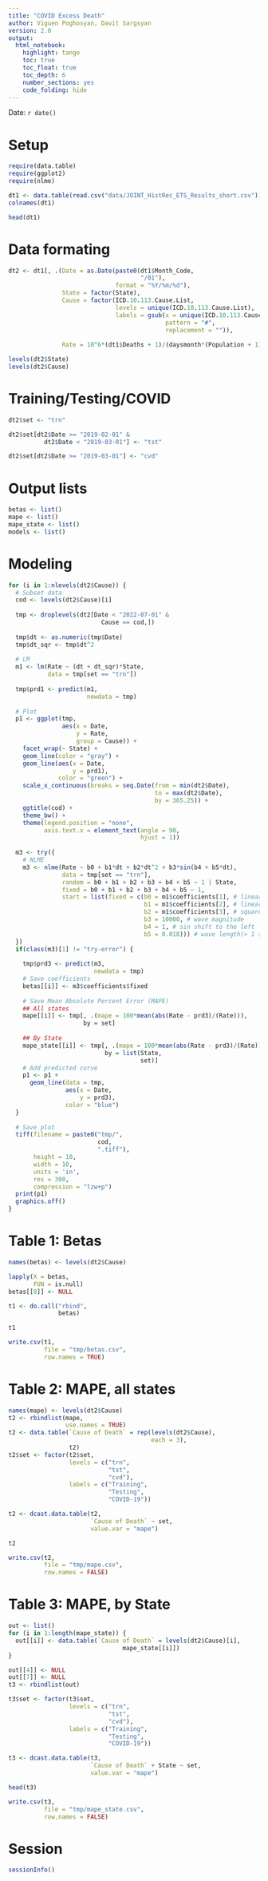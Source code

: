 ```yaml
---
title: "COVID Excess Death"
author: Viguen Poghosyan, Davit Sargsyan
version: 2.0
output:
  html_notebook:
    highlight: tango
    toc: true
    toc_float: true
    toc_depth: 6
    number_sections: yes
    code_folding: hide
---
```


Date: `r date()`

# Setup
```r
require(data.table)
require(ggplot2)
require(nlme)
```

```r
dt1 <- data.table(read.csv("data/JOINT_HistRec_ETS_Results_short.csv"))
colnames(dt1)

head(dt1)
```
# Data formating
```r
dt2 <- dt1[, .(Date = as.Date(paste0(dt1$Month_Code,
                                     "/01"),
                              format = "%Y/%m/%d"),
               State = factor(State),
               Cause = factor(ICD.10.113.Cause.List,
                              levels = unique(ICD.10.113.Cause.List),
                              labels = gsub(x = unique(ICD.10.113.Cause.List),
                                            pattern = "#",
                                            replacement = "")),
               
               Rate = 10^6*(dt1$Deaths + 1)/(daysmonth*(Population + 1)))]
```

```r
levels(dt2$State)
levels(dt2$Cause)
```

# Training/Testing/COVID
```r
dt2$set <- "trn"

dt2$set[dt2$Date >= "2019-02-01" &
          dt2$Date < "2019-03-01"] <- "tst"

dt2$set[dt2$Date >= "2019-03-01"] <- "cvd"
```

# Output lists
```r
betas <- list()
mape <- list()
mape_state <- list()
models <- list()
```

# Modeling
```r
for (i in 1:nlevels(dt2$Cause)) {
  # Subset data
  cod <- levels(dt2$Cause)[i]
  
  tmp <- droplevels(dt2[Date < "2022-07-01" &
                          Cause == cod,])
  
  tmp$dt <- as.numeric(tmp$Date)
  tmp$dt_sqr <- tmp$dt^2
  
  # LM
  m1 <- lm(Rate ~ (dt + dt_sqr)*State,
           data = tmp[set == "trn"])
  
  tmp$prd1 <- predict(m1,
                      newdata = tmp)
  
  # Plot
  p1 <- ggplot(tmp,
               aes(x = Date,
                   y = Rate,
                   group = Cause)) +
    facet_wrap(~ State) +
    geom_line(color = "gray") +
    geom_line(aes(x = Date,
                  y = prd1),
              color = "green") +
    scale_x_continuous(breaks = seq.Date(from = min(dt2$Date),
                                         to = max(dt2$Date),
                                         by = 365.25)) +
    ggtitle(cod) +
    theme_bw() +
    theme(legend.position = "none",
          axis.text.x = element_text(angle = 90,
                                     hjust = 1))
  
  m3 <- try({
    # NLME
    m3 <- nlme(Rate ~ b0 + b1*dt + b2*dt^2 + b3*sin(b4 + b5*dt),
               data = tmp[set == "trn"],
               random = b0 + b1 + b2 + b3 + b4 + b5 ~ 1 | State,
               fixed = b0 + b1 + b2 + b3 + b4 + b5 ~ 1,
               start = list(fixed = c(b0 = m1$coefficients[1], # linear intercept
                                      b1 = m1$coefficients[2], # linear slope
                                      b2 = m1$coefficients[3], # square term, i.e. non-linearity of the trend
                                      b3 = 10000, # wave magnitude
                                      b4 = 1, # sin shift to the left
                                      b5 = 0.018))) # wave length(> 1 shortens, < 1 elongates))
  })
  if(class(m3)[1] != "try-error") {
  
    tmp$prd3 <- predict(m3,
                        newdata = tmp)
    # Save coefficients
    betas[[i]] <- m3$coefficients$fixed
    
    # Save Mean Absolute Percent Error (MAPE)
    ## All states
    mape[[i]] <- tmp[, .(mape = 100*mean(abs(Rate - prd3)/(Rate))),
                     by = set]
    
    ## By State
    mape_state[[i]] <- tmp[, .(mape = 100*mean(abs(Rate - prd3)/(Rate))),
                           by = list(State,
                                     set)]
    # Add predicted curve
    p1 <- p1 +
      geom_line(data = tmp,
                aes(x = Date,
                    y = prd3),
                color = "blue")
  }
  
  # Save plot
  tiff(filename = paste0("tmp/",
                         cod,
                         ".tiff"),
       height = 10,
       width = 10,
       units = 'in',
       res = 300,
       compression = "lzw+p")
  print(p1)
  graphics.off()
}
```

# Table 1: Betas
```r
names(betas) <- levels(dt2$Cause)

lapply(X = betas,
       FUN = is.null)
betas[[8]] <- NULL

t1 <- do.call("rbind",
              betas)

t1

write.csv(t1,
          file = "tmp/betas.csv",
          row.names = TRUE)
```

# Table 2: MAPE, all states
```r
names(mape) <- levels(dt2$Cause)
t2 <- rbindlist(mape,
                use.names = TRUE)
t2 <- data.table(`Cause of Death` = rep(levels(dt2$Cause),
                                        each = 3),
                 t2)
t2$set <- factor(t2$set,
                 levels = c("trn",
                            "tst",
                            "cvd"),
                 labels = c("Training",
                            "Testing",
                            "COVID-19"))

t2 <- dcast.data.table(t2,
                       `Cause of Death` ~ set,
                       value.var = "mape")

t2

write.csv(t2,
          file = "tmp/mape.csv",
          row.names = FALSE)
```

# Table 3: MAPE, by State
```r
out <- list()
for (i in 1:length(mape_state)) {
  out[[i]] <- data.table(`Cause of Death` = levels(dt2$Cause)[i],
                                mape_state[[i]])
}

out[[4]] <- NULL
out[[7]] <- NULL
t3 <- rbindlist(out)

t3$set <- factor(t3$set,
                 levels = c("trn",
                            "tst",
                            "cvd"),
                 labels = c("Training",
                            "Testing",
                            "COVID-19"))

t3 <- dcast.data.table(t3,
                       `Cause of Death` + State ~ set,
                       value.var = "mape")

head(t3)

write.csv(t3,
          file = "tmp/mape_state.csv",
          row.names = FALSE)
```

# Session
```r
sessionInfo()
```
